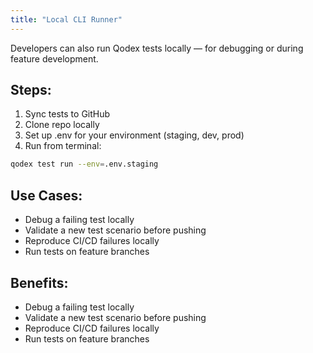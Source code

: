 ```yaml
---
title: "Local CLI Runner"
---
```


Developers can also run Qodex tests locally — for debugging or during feature development.

## Steps:

1. Sync tests to GitHub
2. Clone repo locally
3. Set up .env for your environment (staging, dev, prod)
4. Run from terminal:

```bash
qodex test run --env=.env.staging
```

## Use Cases:

- Debug a failing test locally
- Validate a new test scenario before pushing
- Reproduce CI/CD failures locally
- Run tests on feature branches

## Benefits:

- Debug a failing test locally
- Validate a new test scenario before pushing
- Reproduce CI/CD failures locally
- Run tests on feature branches